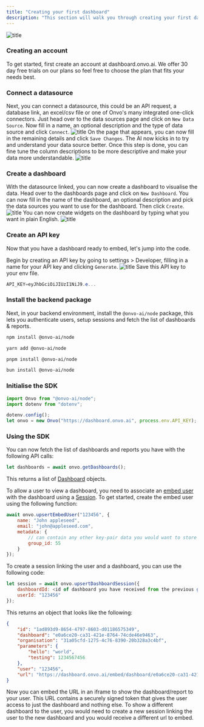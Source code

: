 ```yaml
---
title: "Creating your first dashboard"
description: "This section will walk you through creating your first dashboard and embedding it using an iframe"
---
```


![title](/assets/creating-dashboard.webp)

### Creating an account

To get started, first create an account at dashboard.onvo.ai. We offer 30 day free trials on our plans so feel free to choose the plan that fits your needs best.

### Connect a datasource

Next, you can connect a datasource, this could be an API request, a database link, an excel/csv file or one of Onvo's many integrated one-click connectors. Just head over to the data sources page and click on `New Data Source`. Now fill in a name, an optional description and the type of data source and click `Connect`.
![title](/assets/creating-dashboard-1.png)
On the page that appears, you can now fill in the remaining details and click `Save Changes`. The AI now kicks in to try and understand your data source better. Once this step is done, you can fine tune the column descriptions to be more descriptive and make your data more understandable.
![title](/assets/creating-dashboard-2.png)

### Create a dashboard

With the datasource linked, you can now create a dashboard to visualise the data. Head over to the dashboards page and click on `New Dashboard`. You can now fill in the name of the dashboard, an optional description and pick the data sources you want to use for the dashboard. Then click `Create`.
![title](/assets/creating-dashboard-3.png)
You can now create widgets on the dashboard by typing what you want in plain English.
![title](/assets/creating-dashboard-4.png)

### Create an API key

Now that you have a dashboard ready to embed, let's jump into the code.

Begin by creating an API key by going to settings > Developer, filling in a name for your API key and clicking `Generate`.
![title](/assets/creating-dashboard-5.png)
Save this API key to your env file.

```PowerShell
API_KEY=eyJhbGciOiJIUzI1NiJ9.e...
```

### Install the backend package

Next, in your backend environment, install the `@onvo-ai/node` package, this lets you authenticate users, setup sessions and fetch the list of dashboards & reports.

<CodeGroup>

```bash npm
npm install @onvo-ai/node
```

```bash yarn
yarn add @onvo-ai/node
```

```bash pnpm
pnpm install @onvo-ai/node
```

```bash bun
bun install @onvo-ai/node
```

</CodeGroup>

### Initialise the SDK

```JavaScript
import Onvo from "@onvo-ai/node";
import dotenv from "dotenv";

dotenv.config();
let onvo = new Onvo("https://dashboard.onvo.ai", process.env.API_KEY);
```

### Using the SDK

You can now fetch the list of dashboards and reports you have with the following API calls:

```JavaScript
let dashboards = await onvo.getDashboards();
```

This returns a list of [Dashboard](/concepts/dashboards) objects.

To allow a user to view a dashboard, you need to associate an [embed user](/concepts/embed-users) with the dashboard using a [Session](/concepts/sessions). To get started, create the embed user using the following function:

```JavaScript
await onvo.upsertEmbedUser("123456", {
    name: "John appleseed",
    email: "john@appleseed.com",
    metadata: {
        // can contain any other key-pair data you would want to store about the user
        group_id: 55
    }
});
```

To create a session linking the user and a dashboard, you can use the following code:

```JavaScript
let session = await onvo.upsertDashboardSession({
    dashboardId: <id of dashboard you have received from the previous getDashboards() function>,
    userId: "123456"
});
```

This returns an object that looks like the following:

```JSON
{
    "id": "1ad893d9-8654-4797-8603-d01186575349",
    "dashboard": "e0a6ce20-ca31-421e-8764-74cde46e9463",
    "organisation": "31a05cfd-1275-4c76-8390-20b328a3c4bf",
    "parameters": {
        "hello": "world",
        "testing": 1234567456
    },
    "user": "123456",
    "url": "https://dashboard.onvo.ai/embed/dashboard/e0a6ce20-ca31-421e-8764-74cde46e9463?token=eyJhbGciOiJIUzI1NiJ9.eyJyb2xlIjoiYXV0aGVudGljYXRlZCIsImFwcF9tZXRhZGF0YSI6eyJkYXNoYm9hcmQiOiJlMGE2Y2UyMC1jYTMxLTQyMWUtODc2NC03NGNkZTQ2ZTk0NjMiLCJzZXNzaW9uIjoiMWFkODkzZDktODY1NC00Nzk3LTg2MDMtZDAxMTg2NTc1MzQ5In0sInN1YiI6IjMxYTA1Y2ZkLTEyNzUtNGM3Ni04MzkwLTIwYjMyOGEzYzRiZi1zdWNjZXNzZnVsbCIsImF1ZCI6ImF1dGhlbnRpY2F0ZWQiLCJpYXQiOjE2OTQxNTU3Mjd9.P_eZloNdX7FN2sVWsANfIrHy5SikE1Zl8NPmAteDIwU"
}
```

Now you can embed the URL in an iframe to show the dashboard/report to your user. This URL contains a securely signed token that gives the user access to just the dashboard and nothing else. To show a different dashboard to the user, you would need to create a new session linking the user to the new dashboard and you would receive a different url to embed.
